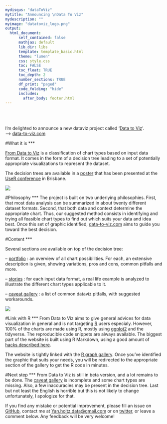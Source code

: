 ```yaml
---
mydisqus: "dataToViz"
mytitle: "Announcing \nData To Viz"
mydescription: ""
myimage: "datatoviz_logo.png"
output:
  html_document:
      self_contained: false    
      mathjax: default
      lib_dir: libs
      template: template_basic.html
      theme: "lumen"
      css: style.css
      toc: FALSE
      toc_float: TRUE
      toc_depth: 2
      number_sections: TRUE
      df_print: "paged"
      code_folding: "hide"
      includes: 
        after_body: footer.html
---
```




<div class="mycontent">

<br><br><br>
I’m delighted to announce a new dataviz project called ‘[Data to Viz](https://www.data-to-viz.com)’.  
—> [data-to-viz.com](https://www.data-to-viz.com)



#What it is
***

[From Data to Viz](https://www.data-to-viz.com) is a classification of chart types based on input data format. It comes in the form of a decision tree leading to a set of potentially appropriate visualizations to represent the dataset.
 
The decision trees are available in a [poster](https://www.data-to-viz.com/poster.html) that has been presented at the [UseR conference](https://user2018.r-project.org/) in Brisbane.

![](img/poster_medium.png)


#Philosophy
***
The project is built on two underlying philosophies. First, that most data analysis can be summarized in about twenty different dataset formats. Second, that both data and context determine the appropriate chart.
Thus, our suggested method consists in identifying and trying all feasible chart types to find out which suits your data and idea best.
Once this set of graphic identified, [data-to-viz.com](https://www.data-to-viz.com) aims to guide you toward the best decision.




#Content
***

Several sections are available on top of the decision tree:

– [portfolio](https://www.data-to-viz.com/index.html#portfolio) : an overview of all chart possibilities. For each, an extensive description is given, showing variations, pros and cons, common pitfalls and more.

– [stories](https://www.data-to-viz.com/index.html#story) : for each input data format, a real life example is analyzed to illustrate the different chart types applicable to it.

– [caveat gallery](https://www.data-to-viz.com/caveats.html) : a list of common dataviz pitfalls, with suggested workarounds.
 
![](img/caveat_gallery_overview.png)


#Link with R
***
From Data to Viz aims to give general advices for data visualization in general and is not targeting [R](https://www.r-graph-gallery.com) users especialy. However, 100% of the charts are made using R, mostly using [ggplot2](https://www.r-graph-gallery.com/portfolio/ggplot2-package/) and the tidyverse. The reproducible code snippets are always available. The biggest part of the website is built using R Markdown, using a good amount of [hacks described here](https://holtzy.github.io/Pimp-my-rmd/).

The website is tightly linked with the [R graph gallery](https://www.r-graph-gallery.com/). Once you’ve identified the graphic that suits your needs, you will be redirected to the appropriate section of the gallery to get the R code in minutes.
 
 
 
#Next step
***
From Data to Viz is still in beta version, and a lot remains to be done. The [caveat gallery](http://www.data-to-viz.com/caveats.html) is incomplete and some chart types are missing. Also, a few inaccuracies may be present in the decision tree. Last but not least the English is horrible but this is not likely to change unfortunately, I apologize for that.

If you find any mistake or potential improvement, please fill an issue on [GitHub](https://github.com/holtzy/data_to_viz), contact me at [Yan.holtz.data@gmail.com](Yan.holtz.data@gmail.com) or on [twitter](https://twitter.com/R_Graph_Gallery), or leave a comment below. Any feedback will be very welcome!

<br>

</div>














